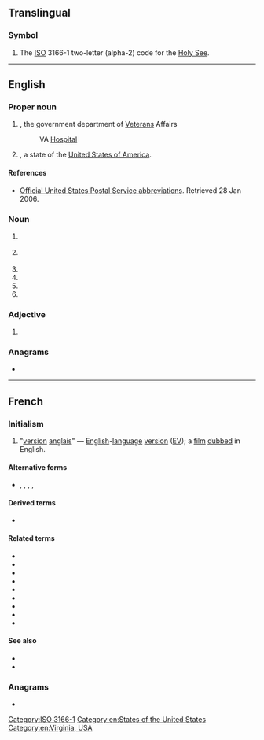{{also|Appendix:Variations of "va"}}
==Translingual==

===Symbol===
{{mul-symbol}}

# The [[ISO]] 3166-1 two-letter (alpha-2) code for the [[Holy See]].

[[Category:ISO 3166-1]]

----

==English==
{{wikipedia}}

===Proper noun===
{{en-proper noun}}

# {{lb|en|US|government}} {{initialism of|lang=en|[[veteran|Veterans]] [[administration|Administration]]|nodot=1}}, the government department of [[Veteran]]s Affairs
#: VA [[hospital|Hospital]]
# {{abbreviation of|lang=en|[[Virginia]]|nodot=1}}, a state of the [[United States of America]].

====References====
* {{sense|Virginia}} [http://www.usps.com/ncsc/lookups/abbreviations.html Official United States Postal Service abbreviations]. Retrieved 28 Jan 2006.

===Noun===
{{en-noun|~}}

# {{lb|en|management}} {{initialism of|[[value]] [[analysis]]}}
# {{lb|en|music}} {{initialism of|[[various]] [[artist]]s}}
# {{initialism of|[[voice artist]]}}
# {{initialism of|[[voice actor]]}}
# {{initialism of|[[voice actress]]}}
# {{initialism of|[[volt-ampere]]}}

===Adjective===
{{head|en|adjective}}

# {{lb|en|UK|education}} {{initialism of|[[voluntary aided school|voluntary aided]]}}

===Anagrams===
* {{anagrams|en|a=av|AV|Av|Av.|av|av.}}

[[Category:en:States of the United States]]
[[Category:en:Virginia, USA]]

----

==French==

===Initialism===
{{rfc-header|Initialism}}
{{head|fr|initialism}}

# {{lb|fr|initialism|film}} "[[version]] [[anglais]]" — [[English]]-[[language]] [[version]] ([[EV]]); a [[film]] [[dubbed]] in English.

====Alternative forms====
* {{l|fr|V.A.}}, {{l|fr|V. A.}}, {{l|fr|va}}, {{l|fr|v.a.}}, {{l|fr|v. a.}}

====Derived terms====
* {{l|fr|VASTF}}

====Related terms====
* {{l|fr|VOSTA}}
* {{l|fr|VOFSTA}}
* {{l|fr|VFSTA}}
* {{l|fr|VOSTF}}
* {{l|fr|VOASTF}}
* {{l|fr|VOA}}
* {{l|fr|VOF}}
* {{l|fr|VF}}
* {{l|fr|VO}}

====See also====
* {{l|fr|STA}}
* {{l|fr|STF}}

===Anagrams===
* {{l|fr|av.}}